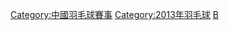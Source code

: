 [[Category:中國羽毛球賽事|Category:中國羽毛球賽事]]
[[Category:2013年羽毛球|Category:2013年羽毛球]]
[[Category:中华人民共和国第十二届全国运动会|B]]